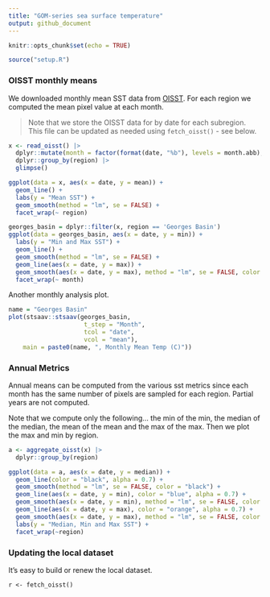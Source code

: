 ```yaml
---
title: "GOM-series sea surface temperature"
output: github_document
---
```


```r
knitr::opts_chunk$set(echo = TRUE)
```

```r
source("setup.R")
```

### OISST monthly means

We downloaded monthly mean SST data from [OISST](https://psl.noaa.gov/data/gridded/data.noaa.oisst.v2.highres.html).  For each region we computed the mean pixel value at each month.

> Note that we store the OISST data for by date for each subregion.  This file can be updated as needed using `fetch_oisst()` - see below.

```r
x <- read_oisst() |> 
  dplyr::mutate(month = factor(format(date, "%b"), levels = month.abb), .after = 1) |>
  dplyr::group_by(region) |>
  glimpse()
```

```r
ggplot(data = x, aes(x = date, y = mean)) +
  geom_line() + 
  labs(y = "Mean SST") + 
  geom_smooth(method = "lm", se = FALSE) +
  facet_wrap(~ region)
```

```r
georges_basin = dplyr::filter(x, region == 'Georges Basin')
ggplot(data = georges_basin, aes(x = date, y = min)) +
  labs(y = "Min and Max SST") + 
  geom_line() + 
  geom_smooth(method = "lm", se = FALSE) +
  geom_line(aes(x = date, y = max)) + 
  geom_smooth(aes(x = date, y = max), method = "lm", se = FALSE, color = "orange") +
  facet_wrap(~ month)
```

Another monthly analysis plot.

```r
name = "Georges Basin"
plot(stsaav::stsaav(georges_basin,
                     t_step = "Month",
                     tcol = "date",
                     vcol = "mean"),
    main = paste0(name, ", Monthly Mean Temp (C)"))
```


### Annual Metrics

Annual means can be computed from the various sst metrics since each month has the same number of pixels are sampled for each region. Partial years are not computed.

Note that we compute only the following... the min of the min, the median of the median, the mean of the mean and the max of the max.  Then we plot the max and min by region.

```r
a <- aggregate_oisst(x) |>
  dplyr::group_by(region)

ggplot(data = a, aes(x = date, y = median)) + 
  geom_line(color = "black", alpha = 0.7) +
  geom_smooth(method = "lm", se = FALSE, color = "black") +
  geom_line(aes(x = date, y = min), color = "blue", alpha = 0.7) +
  geom_smooth(aes(x = date, y = min), method = "lm", se = FALSE, color = "blue") +
  geom_line(aes(x = date, y = max), color = "orange", alpha = 0.7) + 
  geom_smooth(aes(x = date, y = max), method = "lm", se = FALSE, color = "orange") + 
  labs(y = "Median, Min and Max SST") + 
  facet_wrap(~region)
```


### Updating the local dataset

It's easy to build or renew the local dataset.

```
r <- fetch_oisst()
```